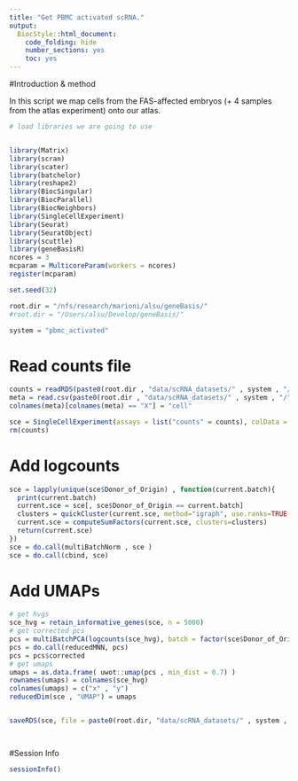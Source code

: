 ```yaml
---
title: "Get PBMC activated scRNA."
output:
  BiocStyle::html_document:
    code_folding: hide
    number_sections: yes
    toc: yes  
---
```

#Introduction & method

In this script we map cells from the FAS-affected embryos (+ 4 samples from the atlas experiment) onto our atlas.

```r
# load libraries we are going to use


library(Matrix)
library(scran)
library(scater)
library(batchelor)
library(reshape2)
library(BiocSingular)
library(BiocParallel)
library(BiocNeighbors)
library(SingleCellExperiment)
library(Seurat)
library(SeuratObject)
library(scuttle)
library(geneBasisR)
ncores = 3
mcparam = MulticoreParam(workers = ncores)
register(mcparam)

set.seed(32)

root.dir = "/nfs/research/marioni/alsu/geneBasis/"
#root.dir = "/Users/alsu/Develop/geneBasis/"

system = "pbmc_activated"


```


# Read counts file

```r


counts = readRDS(paste0(root.dir , "data/scRNA_datasets/" , system , "/"  , "CZI.PBMC.RNA.matrix.Rds"))
meta = read.csv(paste0(root.dir , "data/scRNA_datasets/" , system , "/"  , "CZI.PBMC.cell.annotations.csv"))
colnames(meta)[colnames(meta) == "X"] = "cell"

sce = SingleCellExperiment(assays = list("counts" = counts), colData = meta)  
rm(counts)


```


# Add logcounts

```r


sce = lapply(unique(sce$Donor_of_Origin) , function(current.batch){
  print(current.batch)
  current.sce = sce[, sce$Donor_of_Origin == current.batch]
  clusters = quickCluster(current.sce, method="igraph", use.ranks=TRUE, d=50, min.mean=0.1)
  current.sce = computeSumFactors(current.sce, clusters=clusters)
  return(current.sce)
}) 
sce = do.call(multiBatchNorm , sce )
sce = do.call(cbind, sce)


```

# Add UMAPs

```r


# get hvgs
sce_hvg = retain_informative_genes(sce, n = 5000)
# get corrected pcs
pcs = multiBatchPCA(logcounts(sce_hvg), batch = factor(sce$Donor_of_Origin), d = 50)
pcs = do.call(reducedMNN, pcs)
pcs = pcs$corrected
# get umaps
umaps = as.data.frame( uwot::umap(pcs , min_dist = 0.7) )
rownames(umaps) = colnames(sce_hvg)
colnames(umaps) = c("x" , "y")
reducedDim(sce , "UMAP") = umaps


saveRDS(sce, file = paste0(root.dir, "data/scRNA_datasets/" , system , "/sce_" , system, ".Rds"))




```

#Session Info

```r

sessionInfo()

```
